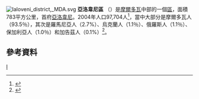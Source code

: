[[File:Ialoveni_district,_MDA.svg|right]]
'''亞洛韋尼區''' （{{lang-ro|Ialoveni}}）是[[摩爾多瓦|摩爾多瓦]]中部的一個[[摩爾多瓦行政區劃|區]]，面積783平方公里，首府[[亞洛韋尼|亞洛韋尼]]。2004年人口97,704人<ref>{{Cite web |url=http://www.statistica.md/recensamint/Toate%20recensaminteleRne_ro.xls |title=2004年人口普查 |accessdate=2011-03-10 |archive-date=2008-11-18 |archive-url=https://web.archive.org/web/20081118145747/http://www.statistica.md/recensamint/Toate%20recensaminteleRne_ro.xls |dead-url=yes }}</ref>，當中大部分是摩爾多瓦人（93.5％），其次是羅馬尼亞人（2.7%）、烏克蘭人（1.1％）、俄羅斯人（1.1％）、保加利亞人（1.0％）和加告茲人（0.1%）<ref>{{Cite web |url=http://www.statistica.md/public/files/Recensamint/Recensamintul_populatiei/vol_1/6_Nationalitati_de_baza_ro.xls |title=存档副本 |accessdate=2011-03-10 |archive-date=2017-10-14 |archive-url=https://web.archive.org/web/20171014094305/http://www.statistica.md/public/files/Recensamint/Recensamintul_populatiei/vol_1/6_Nationalitati_de_baza_ro.xls |dead-url=no }}</ref>。


== 參考資料 ==
{{reflist|2}}

{{摩爾多瓦行政區劃}}
{{Authority control}}

[[Category:摩爾多瓦行政區劃|I]]